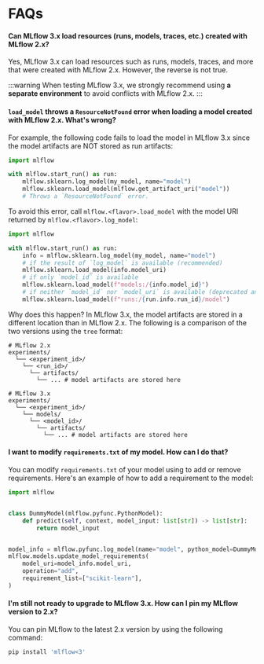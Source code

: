 
# FAQs

#### Can MLflow 3.x load resources (runs, models, traces, etc.) created with MLflow 2.x?

Yes, MLflow 3.x can load resources such as runs, models, traces, and more that were created with MLflow 2.x. However, the reverse is not true.

:::warning
When testing MLflow 3.x, we strongly recommend using **a separate environment** to avoid conflicts with MLflow 2.x.
:::

#### `load_model` throws a `ResourceNotFound` error when loading a model created with MLflow 2.x. What's wrong?

For example, the following code fails to load the model in MLflow 3.x since the model artifacts are NOT stored as run artifacts:

```python
import mlflow

with mlflow.start_run() as run:
    mlflow.sklearn.log_model(my_model, name="model")
    mlflow.sklearn.load_model(mlflow.get_artifact_uri("model"))
    # Throws a `ResourceNotFound` error.
```

To avoid this error, call `mlflow.<flavor>.load_model` with the model URI returned by `mlflow.<flavor>.log_model`:

```python
import mlflow

with mlflow.start_run() as run:
    info = mlflow.sklearn.log_model(my_model, name="model")
    # if the result of `log_model` is available (recommended)
    mlflow.sklearn.load_model(info.model_uri)
    # if only `model_id` is available
    mlflow.sklearn.load_model(f"models:/{info.model_id}")
    # if neither `model_id` nor `model_uri` is available (deprecated and will be removed in future versions)
    mlflow.sklearn.load_model(f"runs:/{run.info.run_id}/model")
```

Why does this happen? In MLflow 3.x, the model artifacts are stored in a different location than in MLflow 2.x. The following is a comparison of the two versions using the `tree` format:

```shell
# MLflow 2.x
experiments/
  └── <experiment_id>/
    └── <run_id>/
      └── artifacts/
        └── ... # model artifacts are stored here

# MLflow 3.x
experiments/
  └── <experiment_id>/
    └── models/
      └── <model_id>/
        └── artifacts/
          └── ... # model artifacts are stored here
```

#### I want to modify `requirements.txt` of my model. How can I do that?

You can modify `requirements.txt` of your model using <APILink fn="mlflow.models.update_model_requirements" /> to add or remove requirements. Here's an example of how to add a requirement to the model:

```python
import mlflow


class DummyModel(mlflow.pyfunc.PythonModel):
    def predict(self, context, model_input: list[str]) -> list[str]:
        return model_input


model_info = mlflow.pyfunc.log_model(name="model", python_model=DummyModel())
mlflow.models.update_model_requirements(
    model_uri=model_info.model_uri,
    operation="add",
    requirement_list=["scikit-learn"],
)
```

#### I'm still not ready to upgrade to MLflow 3.x. How can I pin my MLflow version to 2.x?

You can pin MLflow to the latest 2.x version by using the following command:

```bash
pip install 'mlflow<3'
```
